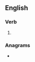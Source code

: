 {{also|dépurâtes}}
==English==

===Verb===
{{head|en|verb form}}

# {{en-third-person singular of|depurate}}

===Anagrams===
* {{anagrams|en|a=adeeprstu|depasture|reupdates|superated}}
